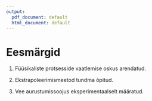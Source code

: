 ```yaml
---
output:
  pdf_document: default
  html_document: default
---
```


# Eesmärgid

1. Füüsikaliste protsesside vaatlemise oskus arendatud.

2. Ekstrapoleerimismeetod tundma õpitud.

3. Vee aurustumissoojus eksperimentaalselt määratud.
